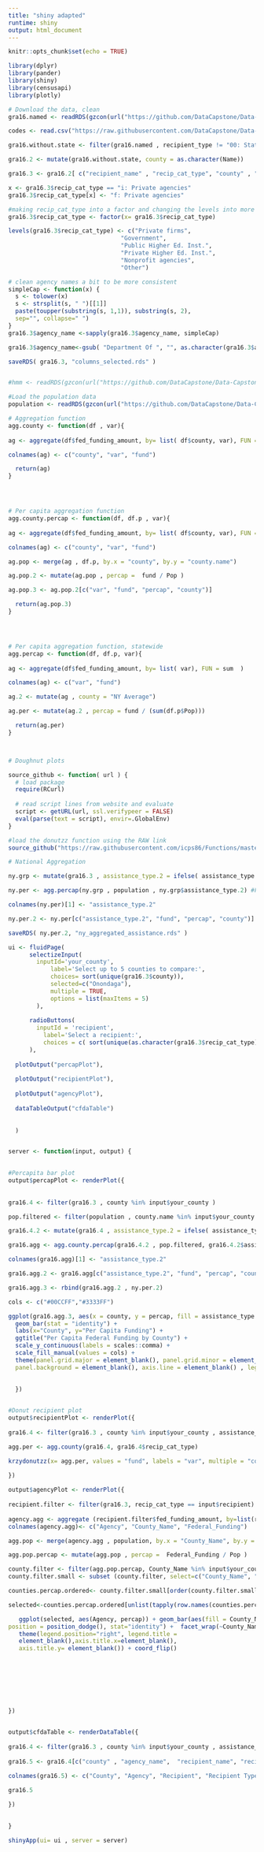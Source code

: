 ```yaml
---
title: "shiny adapted"
runtime: shiny
output: html_document
---
```


```r
knitr::opts_chunk$set(echo = TRUE)

library(dplyr)
library(pander)
library(shiny)
library(censusapi)
library(plotly)

```

```r
# Download the data, clean
gra16.named <- readRDS(gzcon(url("https://github.com/DataCapstone/Data-Capstone/blob/master/Raw-Data/NYgra16_counties_named.rds?raw=true")))

codes <- read.csv("https://raw.githubusercontent.com/DataCapstone/Data-Capstone/master/Raw-Data/countycodesNY.csv")

gra16.without.state <- filter(gra16.named , recipient_type != "00: State government")

gra16.2 <- mutate(gra16.without.state, county = as.character(Name))

gra16.3 <- gra16.2[ c("recipient_name" , "recip_cat_type", "county" , "recipient_type" , "fed_funding_amount" , "assistance_type" , "cfda_program_title" , "agency_name" ) ]

x <- gra16.3$recip_cat_type == "i: Private agencies"
gra16.3$recip_cat_type[x] <- "f: Private agencies"

#making recip_cat_type into a factor and changing the levels into more friendly ones
gra16.3$recip_cat_type <- factor(x= gra16.3$recip_cat_type)

levels(gra16.3$recip_cat_type) <- c("Private firms", 
                                "Government",
                                "Public Higher Ed. Inst.",
                                "Private Higher Ed. Inst.",
                                "Nonprofit agencies",
                                "Other")

# clean agency names a bit to be more consistent
simpleCap <- function(x) {
  s <- tolower(x) 
  s <- strsplit(s, " ")[[1]] 
  paste(toupper(substring(s, 1,1)), substring(s, 2), 
  sep="", collapse=" ")
} 
gra16.3$agency_name <-sapply(gra16.3$agency_name, simpleCap)

gra16.3$agency_name<-gsub( "Department Of ", "", as.character(gra16.3$agency_name), n)

saveRDS( gra16.3, "columns_selected.rds" )


#hmm <- readRDS(gzcon(url("https://github.com/DataCapstone/Data-Capstone/blob/master/Raw-Data/NYcensus.rds?raw=true")))
```

```r

#Load the population data
population <- readRDS(gzcon(url("https://github.com/DataCapstone/Data-Capstone/blob/master/Raw-Data/NYcensus.rds?raw=true"))) 

```

```r

# Aggregation function
agg.county <- function(df , var){
  
ag <- aggregate(df$fed_funding_amount, by= list( df$county, var), FUN = sum  )

colnames(ag) <- c("county", "var", "fund")

  return(ag)
}




# Per capita aggregation function
agg.county.percap <- function(df, df.p , var){
  
ag <- aggregate(df$fed_funding_amount, by= list( df$county, var), FUN = sum  )

colnames(ag) <- c("county", "var", "fund")

ag.pop <- merge(ag , df.p, by.x = "county", by.y = "county.name")

ag.pop.2 <- mutate(ag.pop , percap =  fund / Pop )

ag.pop.3 <- ag.pop.2[c("var", "fund", "percap", "county")]

  return(ag.pop.3)
}




# Per capita aggregation function, statewide
agg.percap <- function(df, df.p, var){
  
ag <- aggregate(df$fed_funding_amount, by= list( var), FUN = sum  )

colnames(ag) <- c("var", "fund")

ag.2 <- mutate(ag , county = "NY Average")

ag.per <- mutate(ag.2 , percap = fund / (sum(df.p$Pop)))

  return(ag.per)
}



# Doughnut plots

source_github <- function( url ) {
  # load package
  require(RCurl)
  
  # read script lines from website and evaluate
  script <- getURL(url, ssl.verifypeer = FALSE)
  eval(parse(text = script), envir=.GlobalEnv)
} 

#load the donutzz function using the RAW link
source_github("https://raw.githubusercontent.com/icps86/Functions/master/krzydonutzz")

```

```r

# National Aggregation

ny.grp <- mutate(gra16.3 , assistance_type.2 = ifelse( assistance_type == "04: Project grant", "Project Grants" , "Other Grants" ) )

ny.per <- agg.percap(ny.grp , population , ny.grp$assistance_type.2) #Function

colnames(ny.per)[1] <- "assistance_type.2"

ny.per.2 <- ny.per[c("assistance_type.2", "fund", "percap", "county")]

saveRDS( ny.per.2, "ny_aggregated_assistance.rds" )

```

```r

ui <- fluidPage(
      selectizeInput(
        inputId='your_county', 
            label='Select up to 5 counties to compare:', 
            choices= sort(unique(gra16.3$county)),
            selected=c("Onondaga"), 
            multiple = TRUE, 
            options = list(maxItems = 5)
        ),
      
      radioButtons(
        inputId = 'recipient',
          label='Select a recipient:',
          choices = c( sort(unique(as.character(gra16.3$recip_cat_type))))
      ),
  
  plotOutput("percapPlot"), 
  
  plotOutput("recipientPlot"),
  
  plotOutput("agencyPlot"),
  
  dataTableOutput("cfdaTable")
  
  
  ) 


server <- function(input, output) {
  

#Percapita bar plot  
output$percapPlot <- renderPlot({
    
    
gra16.4 <- filter(gra16.3 , county %in% input$your_county )

pop.filtered <- filter(population , county.name %in% input$your_county )

gra16.4.2 <- mutate(gra16.4 , assistance_type.2 = ifelse( assistance_type == "04: Project grant", "Project Grants" , "Other Grants" ) )

gra16.agg <- agg.county.percap(gra16.4.2 , pop.filtered, gra16.4.2$assistance_type.2) #Function

colnames(gra16.agg)[1] <- "assistance_type.2"

gra16.agg.2 <- gra16.agg[c("assistance_type.2", "fund", "percap", "county")]

gra16.agg.3 <- rbind(gra16.agg.2 , ny.per.2)

cols <- c("#00CCFF","#3333FF")

ggplot(gra16.agg.3, aes(x = county, y = percap, fill = assistance_type.2)) + 
  geom_bar(stat = "identity") + 
  labs(x="County", y="Per Capita Funding") +
  ggtitle("Per Capita Federal Funding by County") +
  scale_y_continuous(labels = scales::comma) + 
  scale_fill_manual(values = cols) +   
  theme(panel.grid.major = element_blank(), panel.grid.minor = element_blank(),
  panel.background = element_blank(), axis.line = element_blank() , legend.title = element_blank())
 

  })
  

#Donut recipient plot 
output$recipientPlot <- renderPlot({
  
gra16.4 <- filter(gra16.3 , county %in% input$your_county , assistance_type == "04: Project grant" , fed_funding_amount > 0) #just care about incoming funds for project grants

agg.per <- agg.county(gra16.4, gra16.4$recip_cat_type)

krzydonutzz(x= agg.per, values = "fund", labels = "var", multiple = "county", main = "Federal Project Grant Funding by Recipient", percent.cex = 3)
  
})

output$agencyPlot <- renderPlot({
  
recipient.filter <- filter(gra16.3, recip_cat_type == input$recipient)
  
agency.agg <- aggregate (recipient.filter$fed_funding_amount, by=list(recipient.filter$agency_name, recipient.filter$county), FUN=sum, na.rm=TRUE)
colnames(agency.agg)<- c("Agency", "County_Name", "Federal_Funding")

agg.pop <- merge(agency.agg , population, by.x = "County_Name", by.y = "county.name", all.x=TRUE)

agg.pop.percap <- mutate(agg.pop , percap =  Federal_Funding / Pop )

county.filter <- filter(agg.pop.percap, County_Name %in% input$your_county)
county.filter.small <- subset (county.filter, select=c("County_Name", "Agency", "percap"))

counties.percap.ordered<- county.filter.small[order(county.filter.small$percap), ]

selected<-counties.percap.ordered[unlist(tapply(row.names(counties.percap.ordered), counties.percap.ordered$County_Name, tail, n = 3)), ] 

   ggplot(selected, aes(Agency, percap)) + geom_bar(aes(fill = County_Name), 
position = position_dodge(), stat="identity") +  facet_wrap(~County_Name)+
   theme(legend.position="right", legend.title = 
   element_blank(),axis.title.x=element_blank(), 
   axis.title.y= element_blank()) + coord_flip()








})


output$cfdaTable <- renderDataTable({
  
gra16.4 <- filter(gra16.3 , county %in% input$your_county , assistance_type == "04: Project grant", fed_funding_amount > 0, recip_cat_type == input$recipient) 
  
gra16.5 <- gra16.4[c("county" , "agency_name",  "recipient_name", "recip_cat_type", "cfda_program_title", "fed_funding_amount")]
  
colnames(gra16.5) <- c("County", "Agency", "Recipient", "Recipient Type", "Program Title", "Funding Recieved")

gra16.5

})

 
} 

shinyApp(ui= ui , server = server)

```



